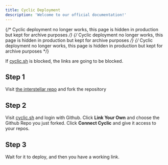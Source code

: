 ```yaml
---
title: Cyclic Deployment
description: 'Welcome to our official documentation!'
---
```


{/* Cyclic deployment no longer works, this page is hidden in production but kept for archive purposes */}
{/* Cyclic deployment no longer works, this page is hidden in production but kept for archive purposes */}
{/* Cyclic deployment no longer works, this page is hidden in production but kept for archive purposes */}

<Warning>If [cyclic.sh](https://cyclic.sh/) is blocked, the links are going to be blocked.</Warning>

## Step 1 
Visit [the interstellar repo](https://github.com/InterstellarNetwork/IN-Render) and fork the repository

## Step 2 
Visit [cyclic.sh](https://cyclic.sh/) and login with Github.
Click **Link Your Own** and choose the Github Repo you just forked.
Click **Connect Cyclic** and give it access to your repos.

## Step 3
Wait for it to deploy, and then you have a working link.
